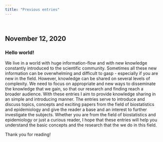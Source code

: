 ```yaml
---
title: "Previous entries"
---
```


<p>&nbsp;</p>


## November 12, 2020 

### Hello world!
  
We live in a world with huge information-flow and with new knowledge constantly introduced to the scientific
community. Sometimes all these new information can be overwhelming and difficult to gasp - especially if you
are new in the field. However, knowledge can be shared on several levels of complexity. We need to focus on
appropriate and new ways to disseminate the knowledge that we gain, so that our research and finding reach a
broader audience. With these entries I aim to provide knowledge sharing in an simple and introducing manner.
The entries serve to introduce and discuss topics, concepts and exciting papers from the field of
biostatistics and epidemiology and give the reader a base and an interest to further investigate the subjects.
Whether you are from the field of biostatistics and epidemiology or just a curious reader, I hope that these
entries will help you understand the basic concepts and the research that the we do in this field.
  
Thank you for reading!